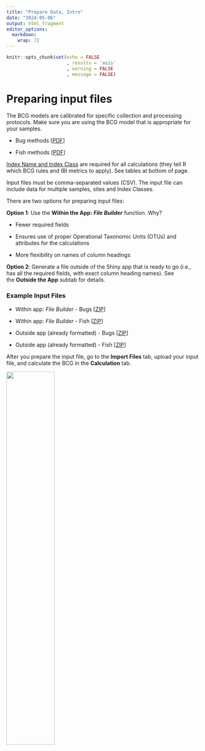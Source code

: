 ```yaml
---
title: "Prepare Data, Intro"
date: "2024-05-06"
output: html_fragment
editor_options: 
  markdown: 
    wrap: 72
---
```


```r
knitr::opts_chunk$set(echo = FALSE
                      , results = 'asis'
                      , warning = FALSE
                      , message = FALSE)
```

# **Preparing input files**

The BCG models are calibrated for specific collection and processing
protocols. Make sure you are using the BCG model that is appropriate for
your samples.

-   Bug methods
    [<a href="https://github.com/Blocktt/GreatPlainsBCGCalc/raw/main/inst/apps/GreatPlainsBCGCalc/www/links/GP_Bug_Methods_20240730.pdf" target="blank">PDF</a>]

-   Fish methods
    [<a href="https://github.com/Blocktt/GreatPlainsBCGCalc/raw/main/inst/apps/GreatPlainsBCGCalc/www/links/GP_Fish_Methods_20240730.pdf" target="blank">PDF</a>]

<a href="https://github.com/Blocktt/GreatPlainsBCGCalc/raw/main/inst/apps/GreatPlainsBCGCalc/www/links/IndexNameClass_20240730.zip" target="blank">Index
Name and Index Class</a> are required for all calculations (they tell R
which BCG rules and IBI metrics to apply). See tables at bottom of page.

Input files must be comma-separated values (CSV). The input file can
include data for multiple samples, sites and Index Classes.

There are two options for preparing input files:

**Option 1**: Use the **Within the App: *File Builder*** function. Why?

-   Fewer required fields

-   Ensures use of proper Operational Taxonomic Units (OTUs) and
    attributes for the calculations

-   More flexibility on names of column headings

**Option 2**: Generate a file outside of the Shiny app that is ready to
go (i.e., has all the required fields, with exact column heading names).
See the **Outside the App** subtab for details.

### Example Input Files

-   Within app: *File Builder* - Bugs
    [<a href="https://github.com/Blocktt/GreatPlainsBCGCalc/raw/main/inst/apps/GreatPlainsBCGCalc/www/links/TestFiles_FileBuilder_Bugs_20240730.zip" target="blank">ZIP</a>]

-   Within app: *File Builder* - Fish
    [<a href="https://github.com/Blocktt/GreatPlainsBCGCalc/raw/main/inst/apps/GreatPlainsBCGCalc/www/links/TestFiles_FileBuilder_Fish_20240730.zip" target="blank">ZIP</a>]

-   Outside app (already formatted) - Bugs
    [<a href="https://github.com/Blocktt/GreatPlainsBCGCalc/raw/main/inst/apps/GreatPlainsBCGCalc/www/links/TestFiles_Formatted_Bugs_20240730.zip" target="blank">ZIP</a>]

-   Outside app (already formatted) - Fish
    [<a href="https://github.com/Blocktt/GreatPlainsBCGCalc/raw/main/inst/apps/GreatPlainsBCGCalc/www/links/TestFiles_Formatted_Fish_20240731.zip" target="blank">ZIP</a>]

After you prepare the input file, go to the **Import Files** tab, upload
your input file, and calculate the BCG in the **Calculation** tab.

![](images/Workflow_20240626.jpg){width="50%"}
